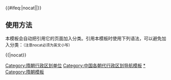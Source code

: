 {{NavboxV2
|name = 隋朝行政區劃
|title = [[隋朝]][[隋朝行政区划|行政區劃]]
|type = vertical_collapsible
|state = {{{state<includeonly>|autocollapse</includeonly>}}}
|selected = {{{1}}}

|abbr1 = 州
|group1 = [[606年]]（[[大业 (年号)|大業]]二年）以前（[[州]]制）
|list1-type =vertical
|list1-border=child
|list1-group1 = [[雍州 (后赵)|雍州地區]]
|list1-list1  = 
[[雍州 (后赵)|雍州]] &#124; [[同州]] &#124; [[岐州]] &#124; [[涇州]] &#124; [[宁州 (西魏)|寧州]] &#124; [[鄜州|敷州]] &#124; [[绥州|綏州]] &#124; [[延州 (延安)|延州]] &#124; [[庆州 (隋朝)|慶州]] &#124; [[原州 (北魏)|原州]] &#124; [[夏州]] &#124; [[盐州 (陕西省)|盐州]] &#124; [[灵州]] &#124; [[胜州|勝州]] &#124; [[丰州 (内蒙古自治区)|豐州]] &#124; [[秦州 (古代)|秦州]] &#124; [[渭州 (北魏)|渭州]] &#124; [[兰州 (隋朝)|蘭州]] &#124; [[河州 (前凉)|河州]] &#124; [[廓州 (北周)|廓州]] &#124; [[鄯州]] &#124; [[涼州 (古代)|涼州]] &#124; [[甘州 (古代)|甘州]] &#124; [[瓜州 (古代)|瓜州]]
|list1-group2 = [[梁州 (曹魏)|梁州地區]]
|list1-list2  = 
[[梁州 (曹魏)|梁州]] &#124; [[金州 (陕西)|金州]] &#124; [[迁州 (北周)|遷州]] &#124; [[巴州 (北魏)|巴州]] &#124; [[通州 (西魏)|通州]] &#124; [[渠州]] &#124; [[成州 (西魏)|成州]] &#124; [[洮州]] &#124; [[宕州]] &#124; [[武州 (西魏)|武州]] &#124; [[扶州]] &#124; [[鳳州]] &#124; [[興州]] &#124; [[利州 (西魏)|利州]] &#124; [[龙州 (四川)|龍州]] &#124; [[会州 (四川)|會州]] &#124; [[始州]] &#124; [[绵州|綿州]] &#124; [[梓州]] &#124; [[隆州 (西魏)|隆州]] &#124; [[遂州]] &#124; [[合州]] &#124; [[渝州]] &#124; [[信州 (南梁)|信州]] &#124; [[益州]] &#124; [[雅州 (隋朝)|雅州]] &#124; [[眉州]] &#124; [[陵州 (北周)|陵州]] &#124; [[资州|資州]] &#124; [[泸州 (古代)|瀘州]] &#124; [[戎州]] &#124; [[西宁州 (北周)|西寧州]] &#124; [[牂州]] &#124; [[黔州]]
|list1-group3 = [[豫州 (古代)|豫州地區]]
|list1-list3  = 
[[豫州 (古代)|豫州]] &#124; [[郑州 (古代)|鄭州]] &#124; [[宋州]] &#124; [[亳州 (古代)|亳州]] &#124; [[曹州]] &#124; [[汝州 (古代)|汝州]] &#124; [[許州]] &#124; [[蔡州 (隋朝)|蔡州]] &#124; [[陳州]] &#124; [[颍州 (北魏)|潁州]] &#124; [[商州 (北周)|商州]] &#124; [[虢州]] &#124; [[淅州 (隋朝)|淅州]] &#124; [[邓州 (隋朝)|鄧州]] &#124; [[淯州 (淯陽郡)|淯州]] &#124; [[顯州 (隋朝)|顯州]]
|list1-group4 = [[兖州 (古代)|兗州地區]]
|list1-list4  = 
[[兖州 (古代)|兗州]] &#124; [[鄆州]] &#124; [[濟州 (北魏)|濟州]] &#124; [[魏州]] &#124; [[沧州 (古代)|滄州]] &#124; [[德州 (山东)|德州]] 
|list1-group5 = [[冀州 (古代)|冀州地區]]
|list1-list5  = 
[[冀州 (河北)|冀州]] &#124; [[貝州]] &#124; [[相州 (北周)|相州]] &#124; [[卫州|衛州]] &#124; [[懷州]] &#124; [[泽州|澤州]] &#124; [[潞州]] &#124; [[蒲州 (北周)|蒲州]] &#124; [[绛郡 (隋朝)|絳州]] &#124; [[晋州 (北魏)|晉州]] &#124; [[汾州]] &#124; [[南汾州]] &#124; [[隰州 (隋朝)|隰州]] &#124; [[介州]] &#124; [[石州 (北周)|石州]] &#124; [[肆州]] &#124; [[朔州 (北齐)|朔州]] &#124; [[云州 (北魏)|雲州]] &#124; [[并州 (太原)|并州]] &#124; [[邢州]] &#124; [[洺州]] &#124; [[赵州 (北齐)|趙州]] &#124; [[恒州 (宣政)|恒州]] &#124; [[定州 (北魏)|定州]] &#124; [[瀛州 (北魏)|瀛州]] &#124; [[幽州 (古代)|幽州]] &#124; [[易州]] &#124; [[玄州]] &#124; [[平州 (隋朝)|平州]] &#124; [[营州 (北魏)|营州]]
|list1-group6 = [[青州 (九州)|青州地區]]
|list1-list6  = 
[[青州 (311年-1131年)|青州]] &#124; [[齐州 (北魏)|齊州]] &#124; [[莱州 (古代)|萊州]] &#124; [[膠州]]
|list1-group7 = [[徐州 (三国至明朝)|徐州地區]]
|list1-list7  = 
[[徐州 (三国至明朝)|徐州]] &#124; [[鲁州 (隋朝)|魯州]] &#124; [[沂州]] &#124; [[海州 (东魏)|海州]] &#124; [[泗州]]
|list1-group8 = [[扬州 (古代)|揚州地區]]
|list1-list8  = 
[[苏州 (隋至北宋)|苏州]] &#124; [[西楚州 (北齐)|西楚州]] &#124; [[扬州 (古代)|揚州]] &#124; [[光州 (南梁)|光州]] &#124; [[蕲州]] &#124; [[廬州]] &#124; [[熙州 (隋朝)|熙州]] &#124; [[和州 (北齐)|和州]] &#124; [[南豫州 (刘宋)|南豫州]] &#124; [[常州 (江苏)|常州]] &#124; [[東揚州]] &#124; [[杭州 (古代)|杭州]] &#124; [[歙州]] &#124; [[婺州]] &#124; [[處州]] &#124; [[闽州|閩州]] &#124; [[睦州 (仁寿)|睦州]] &#124; [[饶州 (隋朝)|饒州]] &#124; [[抚州 (隋朝)|撫州]] &#124; [[吉州 (隋朝)|吉州]] &#124; [[虔州]] &#124; [[袁州 (古代)|袁州]] &#124; [[洪州 (隋朝)|洪州]] &#124; [[广州 (古代)|廣州]] &#124; [[循州]] &#124; [[潮州 (古代)|潮州]] &#124; [[高州 (广东)|高州]] &#124; [[端州]] &#124; [[瀧州]] &#124; [[成州 (广东)|成州]] &#124; [[桂州]] &#124; [[藤州]] &#124; [[南定州]] &#124; [[越州 (广西)|越州]] &#124; [[崖州]] &#124; [[安州 (南梁)|安州]] &#124; [[交州]] &#124; [[愛州]] &#124; [[德州 (南梁)|德州]] &#124; [[比景郡|蕩州]] &#124; [[海阴郡|農州]] &#124; [[林邑郡|衝州]] &#124; [[宜州 (广西)|宜州]]
|list1-group9 = [[荊州 (古代)|荊州地區]]
|list1-list9  = 
[[荆州 (古代)|荊州]] &#124; [[硤州]] &#124; [[郢州 (西魏)|郢州]] &#124; [[复州 (湖北)|復州]] &#124; [[辰州 (隋朝)|辰州]] &#124; [[武州 (西魏)|武州]] &#124; [[亭州 (北周)|亭州]] &#124; [[襄州 (西魏)|襄州]] &#124; [[昌州 (西魏)|昌州]] &#124; [[隋州]] &#124; [[安州 (西魏)|安州]] &#124; [[衡州]] &#124; [[申州]] &#124; [[江州 (西晉)|江州]] &#124; [[澧州]] &#124; [[巴州 (南梁)|巴州]] &#124; [[湘州]] &#124; [[郴州 (古代)|郴州]] &#124; [[永州 (隋朝)|永州]] &#124; [[连州 (隋朝)|連州]] 


|abbr2 = 郡
|group2 = [[607年]]（[[大业 (年号)|大業]]三年）以後（[[郡]]制）
|list2-type =vertical
|list2-border=child
|list2-group1 = [[雍州 (后赵)|雍州地區]]
|list2-list1  = 
[[京兆郡]] &#124; [[馮翊郡]] &#124; [[扶風郡]] &#124; [[安定郡]] &#124; [[北地郡]] &#124; [[上郡]] &#124; [[雕阴郡|雕陰郡]] &#124; [[延安郡]] &#124; [[弘化郡]] &#124; [[平涼郡]] &#124; [[朔方郡]] &#124; [[盐川郡]] &#124; [[靈武郡]] &#124; [[榆林郡]] &#124; [[五原郡]] &#124; [[天水郡]] &#124; [[隴西郡]] &#124; [[金城郡]] &#124; [[枹罕郡]] &#124; [[浇河郡]] &#124; [[西平郡 (东汉)|西平郡]] &#124; [[武威郡]] &#124; [[張掖郡]] &#124; [[敦煌郡]] &#124; [[鄯善郡]] &#124; [[且末郡]] &#124; [[河源郡]] &#124; [[伊吾郡]] 
|list2-group2 = [[梁州 (曹魏)|梁州地區]]
|list2-list2  = 
[[汉川郡|漢川郡]] &#124; [[西城郡]] &#124; [[房陵郡]] &#124; [[清化郡]] &#124; [[通川郡 (隋朝)|通川郡]] &#124; [[宕渠郡]] &#124; [[汉阳郡 (隋朝)|漢陽郡]] &#124; [[临洮郡|臨洮郡]] &#124; [[宕昌郡]] &#124; [[武都郡]] &#124; [[同昌郡]] &#124; [[河池郡]] &#124; [[顺政郡]] &#124; [[義城郡 (隋朝)|義城郡]] &#124; [[平武郡]] &#124; [[汶山郡]] &#124; [[普安郡]] &#124; [[金山郡]] &#124; [[新城郡 (隋朝)|新城郡]] &#124; [[巴西郡]] &#124; [[遂宁郡]] &#124; [[涪陵郡]] &#124; [[巴郡]] &#124; [[巴東郡]] &#124; [[蜀郡]] &#124; [[臨邛郡]] &#124; [[眉山郡]] &#124; [[隆山郡]] &#124; [[资阳郡]] &#124; [[瀘川郡]] &#124; [[犍為郡]] &#124; [[越巂郡]] &#124; [[牂柯郡]] &#124; [[黔安郡]] &#124; [[明阳郡]]
|list2-group3 = [[豫州 (古代)|豫州地區]]
|list2-list3  = 
[[河南郡]] &#124; [[滎陽郡]] &#124; [[梁郡]] &#124; [[譙郡]] &#124; [[濟陰郡]] &#124; [[襄城郡 (隋朝)|襄城郡]] &#124; [[潁川郡]] &#124; [[汝南郡]] &#124; [[淮阳郡 (隋朝)|淮陽郡]] &#124; [[汝阴郡 (曹魏)|汝陰郡]] &#124; [[上洛郡]] &#124; [[弘農郡]] &#124; [[淅阳郡]] &#124; [[南陽郡]] &#124; [[淯阳郡 (河南)|淯陽郡]] &#124; [[淮安郡 (隋朝)|淮安郡]]
|list2-group4 = [[兖州 (古代)|兗州地區]]
|list2-list4  = 
[[東郡]] &#124; [[东平郡 (刘宋)|東平郡]] &#124; [[济北郡 (刘宋)|濟北郡]] &#124; [[魏州|武陽郡]] &#124; [[渤海郡 (隋朝)|渤海郡]] &#124; [[平原郡]] 
|list2-group5 = [[冀州 (古代)|冀州地區]]
|list2-list5  = 
[[信都郡]] &#124; [[清河郡]] &#124; [[魏郡]] &#124; [[汲郡]] &#124; [[河內郡 (中國)|河內郡]] &#124; [[長平郡]] &#124; [[上党郡]] &#124; [[河東郡 (中國)|河東郡]] &#124; [[绛郡 (隋朝)|絳郡]] &#124; [[臨汾郡]] &#124; [[龍泉郡]] &#124; [[文城郡 (隋朝)|文城郡]] &#124; [[西河郡]] &#124; [[离石郡|離石郡]] &#124; [[雁門郡]] &#124; [[馬邑郡]] &#124; [[定襄郡]] &#124; [[楼烦郡 (隋朝)|樓煩郡]] &#124; [[太原郡]] &#124; [[襄国郡]] &#124; [[武安郡 (隋朝)|武安郡]] &#124; [[趙郡]] &#124; [[恒山郡]] &#124; [[博陵郡 (东汉)|博陵郡]] &#124; [[河間郡]] &#124; [[涿郡]] &#124; [[上谷郡]] &#124; [[渔阳郡]] &#124; [[北平郡]] &#124; [[安乐郡 (北魏)|安樂郡]] &#124; [[柳城郡]] &#124; [[辽西郡]] &#124; [[襄平郡]] &#124; [[辽东郡]]
|list2-group6 = [[青州 (九州)|青州地區]]
|list2-list6  = 
[[北海郡]] &#124; [[齊郡]] &#124; [[東萊郡]] &#124; [[高密郡]]
|list2-group7 = [[徐州 (三国至明朝)|徐州地區]]
|list2-list7  = 
[[彭城郡]] &#124; [[魯郡]] &#124; [[琅邪郡]] &#124; [[東海郡]] &#124; [[下邳郡]]
|list2-group8 = [[扬州 (古代)|揚州地區]]
|list2-list8  = 
[[江都郡 (隋朝)|江都郡]] &#124; [[钟离郡]] &#124; [[淮南郡]] &#124; [[弋陽郡]] &#124; [[蕲春郡]] &#124; [[庐江郡]] &#124; [[同安郡]] &#124; [[歷陽郡]] &#124; [[丹楊郡]] &#124; [[宣城郡]] &#124; [[毗陵郡]] &#124; [[吴郡]] &#124; [[會稽郡]] &#124; [[餘杭郡]] &#124; [[新安郡 (隋朝)|新安郡]] &#124; [[東陽郡 (六朝)|東陽郡]] &#124; [[永嘉郡]] &#124; [[建安郡]] &#124; [[遂安郡 (隋朝)|遂安郡]] &#124; [[鄱阳郡]] &#124; [[臨川郡]] &#124; [[庐陵郡]] &#124; [[南康郡]] &#124; [[宜春郡]] &#124; [[豫章郡]] &#124; [[南海郡 (中国)|南海郡]] &#124; [[龍川郡 (隋朝)|龍川郡]] &#124; [[义安郡]] &#124; [[高凉郡 (东汉)|高涼郡]] &#124; [[信安郡 (隋朝)|信安郡]] &#124; [[永熙郡]] &#124; [[蒼梧郡]] &#124; [[始安郡]] &#124; [[永平郡]] &#124; [[鬱林郡]] &#124; [[合浦郡]] &#124; [[珠崖郡]] &#124; [[儋耳郡]] &#124; [[寧越郡 (隋)|寧越郡]] &#124; [[交趾郡]] &#124; [[九真郡]] &#124; [[日南郡]] &#124; [[比景郡]] &#124; [[海阴郡|海陰郡]] &#124; [[林邑郡]]
|list2-group9 = [[荆州 (古代)|荊州地區]]
|list2-list9  = 
[[南郡]] &#124; [[夷陵郡]] &#124; [[竟陵郡]] &#124; [[沔陽郡]] &#124; [[沅陵郡]] &#124; [[武陵郡]] &#124; [[清江郡 (隋朝)|清江郡]] &#124; [[襄陽郡]] &#124; [[舂陵郡]] &#124; [[汉东郡]] &#124; [[安陸郡]] &#124; [[永安郡 (隋朝)|永安郡]] &#124; [[義陽郡]] &#124; [[九江郡]] &#124; [[澧阳郡]] &#124; [[巴陵郡]] &#124; [[長沙郡]] &#124; [[衡山郡 (隋朝)|衡山郡]] &#124; [[桂阳郡]] &#124; [[零陵郡]] &#124; [[熙平郡]]  

}}<includeonly>{{#ifeq:{{{1}}}|nocat||[[Category:隋朝行政区划单位]]}}</includeonly><noinclude>

== 使用方法 ==
本模板会自动把引用它的页面加入分类。引用本模板时使用下列语法，可以避免加入分类：<small>（注意nocat必须为英文小写）</small>

<nowiki>{{</nowiki>{{PAGENAME}}<nowiki>|nocat}}</nowiki>

[[Category:中国各朝代行政区划导航模板]]
[[Category:隋朝行政區劃|*]]
[[Category:隋朝模板]]
</noinclude>